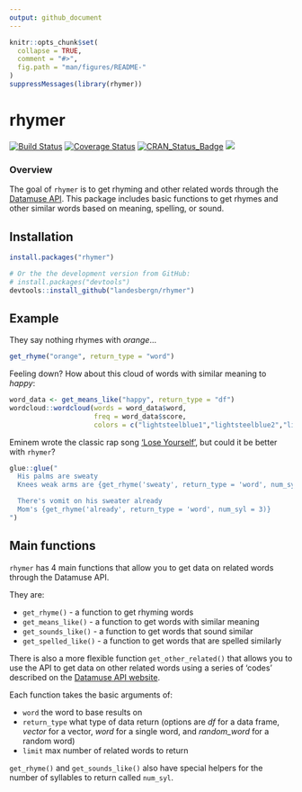 ```yaml
---
output: github_document
---
```


<!-- README.md is generated from README.Rmd. Please edit that file -->

```r
knitr::opts_chunk$set(
  collapse = TRUE,
  comment = "#>",
  fig.path = "man/figures/README-"
)
suppressMessages(library(rhymer))
```

# rhymer
[![Build Status](https://travis-ci.org/landesbergn/rhymer.svg?branch=master)](https://travis-ci.org/landesbergn/rhymer)
[![Coverage Status](https://img.shields.io/codecov/c/github/landesbergn/rhymer/master.svg)](https://codecov.io/github/landesbergn/rhymer?branch=master)
[![CRAN_Status_Badge](https://www.r-pkg.org/badges/version/rhymer)](https://cran.r-project.org/package=rhymer)
[![](https://cranlogs.r-pkg.org/badges/grand-total/rhymer)](https://cran.rstudio.com/web/packages/rhymer/index.html)

### Overview
The goal of `rhymer` is to get rhyming and other related words through the [Datamuse API](https://www.datamuse.com/api/). This package includes basic functions to get rhymes and other similar words based on meaning, spelling, or sound.  

## Installation

```r
install.packages("rhymer")

# Or the the development version from GitHub:
# install.packages("devtools")
devtools::install_github("landesbergn/rhymer")
```

## Example
They say nothing rhymes with _orange_...

```r
get_rhyme("orange", return_type = "word")
```

Feeling down? How about this cloud of words with similar meaning to _happy_:

```r
word_data <- get_means_like("happy", return_type = "df")
wordcloud::wordcloud(words = word_data$word, 
                     freq = word_data$score, 
                     colors = c("lightsteelblue1","lightsteelblue2","lightsteelblue3","lightsteelblue"))
```

Eminem wrote the classic rap song ['Lose Yourself'](https://genius.com/Eminem-lose-yourself-lyrics), but could it be better with `rhymer`?

```r
glue::glue("
  His palms are sweaty
  Knees weak arms are {get_rhyme('sweaty', return_type = 'word', num_syl = 2)}

  There's vomit on his sweater already
  Mom's {get_rhyme('already', return_type = 'word', num_syl = 3)}
")
```
  
## Main functions
`rhymer` has 4 main functions that allow you to get data on related words through the Datamuse API.    
  
They are: 

  - `get_rhyme()` - a function to get rhyming words  
  - `get_means_like()` - a function to get words with similar meaning  
  - `get_sounds_like()` - a function to get words that sound similar  
  - `get_spelled_like()` - a function to get words that are spelled similarly  

There is also a more flexible function `get_other_related()` that allows you to use the API to get data on other related words using a series of 'codes' described on the [Datamuse API website](https://www.datamuse.com/api/).  

Each function takes the basic arguments of:  

  - `word` the word to base results on  
  - `return_type` what type of data return (options are _df_ for a data frame, _vector_ for a vector, _word_ for a single word, and _random\_word_ for a random word)  
  - `limit` max number of related words to return  
  
`get_rhyme()` and `get_sounds_like()` also have special helpers for the number of syllables to return called `num_syl`.